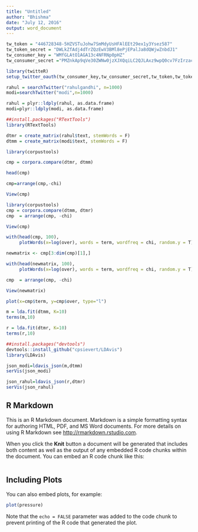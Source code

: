 ```yaml
---
title: "Untitled"
author: "Bhishma"
date: "July 12, 2016"
output: word_document
---
```



```r
tw_token = "446728348-5HZVSTuJohw7SmMdyUsHFAlEEt29ex1y3Ysez587"
tw_token_secret = "DWLkZfAdj4dTrZQzEwV3BMl8ePjEPalJa8dQWjwZnbdJ1"
tw_consumer_key = "WMfGLAtO1AGA13c4NFRNp0pHZ"
tw_consumer_secret ="PMZnkAp9qVe30ZWNw0jzXJXQqiLC2QJLAxz9wpQ0cv7FzIrzac"
```

```r
library(twitteR)
setup_twitter_oauth(tw_consumer_key,tw_consumer_secret,tw_token,tw_token_secret)
```

```r
rahul = searchTwitter("rahulgandhi", n=1000)
modi=searchTwitter("modi",n=1000)
```

```r
rahul = plyr::ldply(rahul, as.data.frame)
modi=plyr::ldply(modi, as.data.frame)
```

```r
##install.packages("RTextTools")
library(RTextTools)
```

```r
dtmr = create_matrix(rahul$text, stemWords = F)
dtmm = create_matrix(modi$text, stemWords = F)
```

```r
library(corpustools)
```

```r
cmp = corpora.compare(dtmr, dtmm)
```

```r
head(cmp)
```
```r
cmp=arrange(cmp,-chi)
```
```r
View(cmp)
```

```r
library(corpustools)
cmp = corpora.compare(dtmm, dtmr)
cmp  = arrange(cmp, -chi)
```

```r
View(cmp)
```

```r
with(head(cmp, 100),
     plotWords(x=log(over), words = term, wordfreq = chi, random.y = T))
```

```r
newmatrix <- cmp[3:dim(cmp)[1],]
```

```r
with(head(newmatrix, 100),
     plotWords(x=log(over), words = term, wordfreq = chi, random.y = T))
```

```r
cmp  = arrange(cmp, -chi)
```

```r
View(newmatrix)
```

```r
plot(x=cmp$term, y=cmp$over, type="l")
```

```r
m = lda.fit(dtmm, K=10)
terms(m,10)
```

```r
r = lda.fit(dtmr, K=10)
terms(r,10)
```

```r
##install.packages("devtools")
devtools::install_github("cpsievert/LDAvis")
library(LDAvis)
```

```r
json_modi=ldavis_json(m,dtmm)
serVis(json_modi)
```

```r
json_rahul=ldavis_json(r,dtmr)
serVis(json_rahul)
```

## R Markdown

This is an R Markdown document. Markdown is a simple formatting syntax for authoring HTML, PDF, and MS Word documents. For more details on using R Markdown see <http://rmarkdown.rstudio.com>.

When you click the **Knit** button a document will be generated that includes both content as well as the output of any embedded R code chunks within the document. You can embed an R code chunk like this:

```r

```

## Including Plots

You can also embed plots, for example:

```r
plot(pressure)
```

Note that the `echo = FALSE` parameter was added to the code chunk to prevent printing of the R code that generated the plot.
